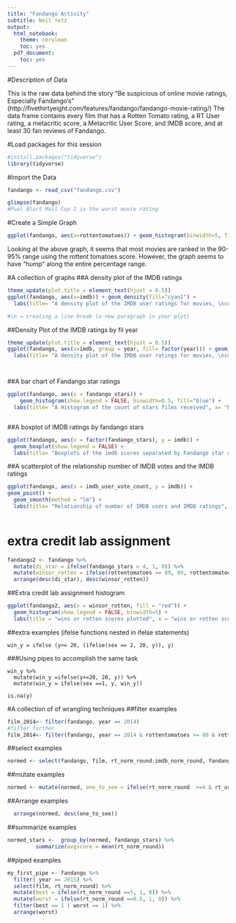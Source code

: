 ```yaml
---
title: "Fandango Activity"
subtitle: Neil Yetz
output:
  html_notebook:
    theme: cerulean
    toc: yes
  pdf_document:
    toc: yes
---
```



#Description of Data

This is the raw data behind the story "Be suspicious of online movie ratings, Especially Fandango's" (http://fivethirtyeight.com/features/fandango/fandango-movie-rating/) The data frame contains every film that has a Rotten Tomato rating, a RT User rating, a metacritic score, a Metacritic User Score, and IMDB score, and at least 30 fan reviews of Fandango.

#Load packages for this session
```r

#install.packages("tidyverse")
library(tidyverse)

```


#Import the Data
```r
fandango <- read_csv("fandango.csv")
```

```r
glimpse(fandango)
#Pual Blart Mall Cop 2 is the worst movie rating
```

#Create a Simple Graph
```r
ggplot(fandango, aes(x=rottentomatoes)) + geom_histogram(binwidth=5, fill="red")
```

Looking at the above graph, it seems that most movies are ranked in the 90-95% range using the rottent tomatoes score. However, the graph seems to have "hump" along the entire percentage range. 

#A collection of graphs
##A density plot of the IMDB ratings

```r
theme_update(plot.title = element_text(hjust = 0.5))
ggplot(fandango, aes(x=imdb)) + geom_density(fill="cyan1") +
  labs(title= "A density plot of the IMDB user ratings for movies, \ncompiled by fivethirtyeight in mid 2015", x= "IMDB User ratings")

#\n = creating a line break (a new paragraph in your plot)


```






##Density Plot of the IMDB ratings by fil year
```r

theme_update(plot.title = element_text(hjust = 0.5))
ggplot(fandango, aes(x=imdb, group = year, fill= factor(year))) + geom_density() +
  labs(title= "A density plot of the IMDB user ratings for movies, \ncompiled by fivethirtyeight in mid 2015", x= "IMDB User ratings")




```






##A bar chart of Fandango star ratings
```r

ggplot(fandango, aes(x = fandango_stars)) + 
    geom_histogram(show.legend = FALSE, binwidth=0.5, fill="blue") +
  labs(title= "A Histogram of the count of stars films received", x= "Number of Fandango stars")



```



##A boxplot of IMDB ratings by fandango stars

```r

ggplot(fandango, aes(x = factor(fandango_stars), y = imdb)) +
  geom_boxplot(show.legend = FALSE) + 
  labs(title= "Boxplots of the imdb scores separated by Fandango star category", x= "Number of Fandango stars", y = "IMDB Score")

```


##A scatterplot of the relationship number of IMDB votes and the IMDB ratings

```r

ggplot(fandango, aes(x = imdb_user_vote_count, y = imdb)) +
geom_point() +
  geom_smooth(method = "lm") +
  labs(title= "Relationship of number of IMDB users and IMDB ratings", x= "IMDB user count", y = "IMDB Score")
  


```




# extra credit lab assignment

```r

fandango2 <- fandango %>% 
  mutate(di_star = ifelse(fandango_stars > 4, 1, 0)) %>% 
  mutate(winsor_rotten = ifelse(rottentomatoes >= 89, 89, rottentomatoes)) %>%
  arrange(desc(di_star), desc(winsor_rotten))

```

##Extra credit lab assignment histogram
```r
ggplot(fandango2, aes(x = winsor_rotten, fill = "red")) +
  geom_histogram(show.legend = FALSE, binwidth=5) +
  labs(title = "wins or rotten scores plotted", x = "wins or rotten score")
```


##extra examples (ifelse functions nested in ifelse statements)

```
win_y = ifelse (y>= 20, (ifelse(sex == 2, 20, y)), y)
```

###Using pipes to accomplish the same task

```
win_y %>% 
  mutate(win_y =ifelse(y>=20, 20, y)) %>% 
  mutate(win_y = ifelse(sex ==1, y, win_y))
```
```
is.na(y)
```

#A collection of of wrangling techniques 
##filter examples
```r


film_2014<- filter(fandango, year == 2014)
#filter further
film_2014<- filter(fandango, year == 2014 & rottentomatoes >= 80 & rottentomatoes_user >= 80)
```

##select examples
```r
normed <- select(fandango, film, rt_norm_round:imdb_norm_round, fandango_stars)
```

##mutate examples
```r

normed <- mutate(normed, one_to_see = ifelse(rt_norm_round  >=4 & rt_user_norm_round >=4 & metacritic_user_norm_round >=4 & metacritic_norm_round >=4 & imdb_norm_round >=4 & fandango_stars >=4, 1, 0))

```

##Arrange examples
```r

  arrange(normed, desc(one_to_see))

```

##summarize examples

```r


normed_stars <-  group_by(normed, fandango_stars) %>%
         summarize(avgscore = mean(rt_norm_round)) 


```


##piped examples
```r


my_first_pipe <- fandango %>%
  filter( year == 2015) %>%
  select(film, rt_norm_round) %>%
  mutate(best = ifelse(rt_norm_round ==5, 1, 0)) %>%
  mutate(worst = ifelse(rt_norm_round ==0.5, 1, 0)) %>%
  filter(best == 1 | worst == 1) %>%
  arrange(worst)
  

```





